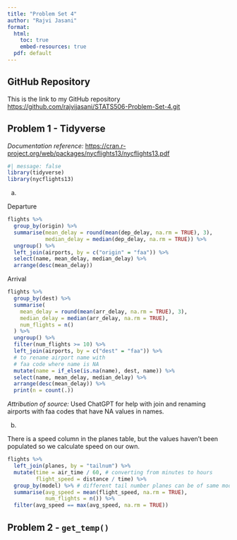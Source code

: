```yaml
---
title: "Problem Set 4"
author: "Rajvi Jasani"
format: 
  html:
    toc: true
    embed-resources: true
  pdf: default
---
```


## GitHub Repository

This is the link to my GitHub repository <https://github.com/rajvijasani/STATS506-Problem-Set-4.git>

## Problem 1 - Tidyverse
*Documentation reference:* <https://cran.r-project.org/web/packages/nycflights13/nycflights13.pdf>
```r
#| message: false
library(tidyverse)
library(nycflights13)
```
a.

Departure
```r
flights %>%
  group_by(origin) %>%
  summarise(mean_delay = round(mean(dep_delay, na.rm = TRUE), 3),
            median_delay = median(dep_delay, na.rm = TRUE)) %>%
  ungroup() %>%
  left_join(airports, by = c("origin" = "faa")) %>%
  select(name, mean_delay, median_delay) %>%
  arrange(desc(mean_delay))
```
Arrival
```r
flights %>%
  group_by(dest) %>%
  summarise(
    mean_delay = round(mean(arr_delay, na.rm = TRUE), 3),
    median_delay = median(arr_delay, na.rm = TRUE),
    num_flights = n()
  ) %>%
  ungroup() %>%
  filter(num_flights >= 10) %>%
  left_join(airports, by = c("dest" = "faa")) %>%
  # to rename airport name with
  # faa code where name is NA
  mutate(name = if_else(is.na(name), dest, name)) %>%
  select(name, mean_delay, median_delay) %>%
  arrange(desc(mean_delay)) %>%
  print(n = count(.))
```
*Attribution of source:* Used ChatGPT for help with join and renaming airports with faa codes that have NA values in names.

b.

There is a speed column in the planes table, but the values haven't been populated so we calculate speed on our own.
```r
flights %>%
  left_join(planes, by = "tailnum") %>%
  mutate(time = air_time / 60, # converting from minutes to hours
         flight_speed = distance / time) %>%
  group_by(model) %>% # different tail number planes can be of same model
  summarise(avg_speed = mean(flight_speed, na.rm = TRUE),
            num_flights = n()) %>%
  filter(avg_speed == max(avg_speed, na.rm = TRUE))
```

## Problem 2 - `get_temp()`
```r

```

